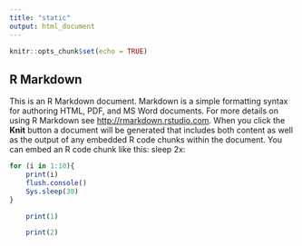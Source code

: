 ```yaml
---
title: "static"
output: html_document
---
```

```r
knitr::opts_chunk$set(echo = TRUE)
```
## R Markdown
This is an R Markdown document. Markdown is a simple formatting syntax for authoring HTML, PDF, and MS Word documents. For more details on using R Markdown see <http://rmarkdown.rstudio.com>.
When you click the **Knit** button a document will be generated that includes both content as well as the output of any embedded R code chunks within the document. You can embed an R code chunk like this:
sleep 2x:
```r
for (i in 1:10){
    print(i)
    flush.console()
    Sys.sleep(30)
}
```
```r
    print(1)
```
```r
    print(2)
```